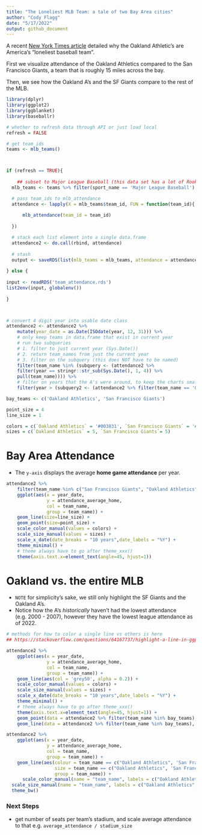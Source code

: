 ```yaml
---
title: "The Loneliest MLB Team: a tale of two Bay Area cities"
author: "Cody Flagg"
date: "5/17/2022"
output: github_document
---
```


A recent [New York Times article](https://www.nytimes.com/2022/05/15/sports/baseball/oakland-athletics-attendance.html) detailed why the Oakland Athletic's are America's "loneliest baseball team". 

First we visualize attendance of the Oakland Athletics compared to the San Francisco Giants, a team that is roughly 15 miles across the bay. 

Then, we see how the Oakland A's and the SF Giants compare to the rest of the MLB. 

```r
library(dplyr)
library(ggplot2)
library(ggblanket)
library(baseballr)

# whether to refresh data through API or just load local
refresh = FALSE

# get team_ids
teams <- mlb_teams()



if (refresh == TRUE){
  
    ## subset to Major League Baseball (this data set has a lot of Rookie and international leagues)
  mlb_teams <- teams %>% filter(sport_name == 'Major League Baseball')

  # pass team_ids to mlb_attendance
  attendance <- lapply(X = mlb_teams$team_id, FUN = function(team_id){
  
      mlb_attendance(team_id = team_id)
      
  })

  # stack each list element into a single data.frame
  attendance2 <- do.call(rbind, attendance)
  
  # stash
  output <- saveRDS(list(mlb_teams = mlb_teams, attendance = attendance, attendance2 = attendance2), file = 'team_attendance.rds')
  
} else {
  
input <- readRDS('team_attendance.rds')
list2env(input, globalenv())
  
}



# convert 4 digit year into usable date class
attendance2 <- attendance2 %>% 
    mutate(year_date = as.Date(ISOdate(year, 12, 31))) %>% 
    # only keep teams in data.frame that exist in current year
    # run two subqueries
    # 1. filter to just current year (Sys.Date())
    # 2. return team_names from just the current year
    # 3. filter on the subquery (this does NOT have to be named)
    filter(team_name %in% (subquery <- (attendance2 %>% 
    filter(year == stringr::str_sub(Sys.Date(), 1, 4)) %>% 
    pull(team_name)))) %>% 
    # filter on years that the A's were around, to keep the charts smaller 
    filter(year > (subquery2 <- (attendance2 %>% filter(team_name == 'Oakland Athletics') %>% arrange(year) %>% slice(1) %>% pull(year))))

bay_teams <- c('Oakland Athletics', 'San Francisco Giants')

point_size = 4
line_size = 1

colors = c(`Oakland Athletics` = '#003831', `San Francisco Giants` = '#FD5A1E')
sizes = c(`Oakland Athletics` = 5, `San Francisco Giants`= 5)


```

# Bay Area Attendance

* The `y-axis` displays the average __home game attendance__ per year. 

```r
attendance2 %>% 
    filter(team_name %in% c("San Francisco Giants", "Oakland Athletics")) %>% 
    ggplot(aes(x = year_date,                                                           
               y = attendance_average_home, 
               col = team_name, 
               group = team_name)) + 
    geom_line(size=line_size) + 
    geom_point(size=point_size) + 
    scale_color_manual(values = colors) +
    scale_size_manual(values = sizes) +
    scale_x_date(date_breaks = "10 years",date_labels = "%Y") +
    theme_minimal() +
    # theme always have to go after theme_xxx()
    theme(axis.text.x=element_text(angle=45, hjust=1))
```

# Oakland vs. the entire MLB

* `NOTE` for simplicity's sake, we still only highlight the SF Giants and the Oakland A's. 
* Notice how the A's _historically_ haven't had the lowest attendance (e.g. 2000 - 2007), however they have the lowest league attendance as of 2022. 

```r
# methods for how to color a single line vs others is here
## https://stackoverflow.com/questions/64167737/highlight-a-line-in-ggplot-with-multiple-lines

attendance2 %>% 
    ggplot(aes(x = year_date,                                                   
               y = attendance_average_home, 
               col = team_name, 
               group = team_name)) + 
    geom_line(aes(col = 'grey50', alpha = 0.2)) + 
    scale_color_manual(values = colors) +
    scale_size_manual(values = sizes) +
    scale_x_date(date_breaks = "10 years",date_labels = "%Y") +
    theme_minimal() +
    # theme always have to go after theme_xxx()
    theme(axis.text.x=element_text(angle=45, hjust=1)) + 
    geom_point(data = attendance2 %>% filter(team_name %in% bay_teams), aes(x = year_date, y = attendance_average_home), size = 4) + 
    geom_line(data = attendance2 %>% filter(team_name %in% bay_teams), aes(x = year_date, y = attendance_average_home), size = 1)
```


```r

attendance2 %>% 
    ggplot(aes(x = year_date,                                                   
               y = attendance_average_home, 
               col = team_name, 
               group = team_name)) + 
    geom_line(aes(colour = team_name == c("Oakland Athletics", 'San Francisco Giants'), 
                  size = team_name == c("Oakland Athletics", 'San Francisco Giants'), 
                  group = team_name)) + 
      scale_color_manual(name = "team_name", labels = c("Oakland Athletics", 'San Francisco Giants'), values = c("green", "red", )) +
  scale_size_manual(name = "team_name", labels = c("Oakland Athletics", 'San Francisco Giants'), values = c(0.5, 2)) +
  theme_bw()
```

### Next Steps

* get number of seats per team's stadium, and scale average attendance to that e.g. `average_attendance / stadium_size`
